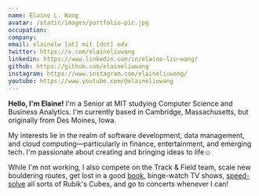```yaml
---
name: Elaine L. Wang
avatar: /static/images/portfolio-pic.jpg
occupation:
company: 
email: elainelw [at] mit [dot] edu
twitter: https://x.com/elaineliuwang
linkedin: https://www.linkedin.com/in/elaine-liu-wang/
github: https://github.com/elaineliuwang
instagram: https://www.instagram.com/elaineliuwang/
youtube: https://www.youtube.com/@elaineliuwang
---
```


**Hello, I'm Elaine!** I'm a Senior at MIT studying Computer Science and Business Analytics. I'm currently based in Cambridge, Massachusetts, but 
originally from Des Moines, Iowa.

My interests lie in the realm of software development, data management, and cloud computing—particularly in finance, entertainment, and emerging tech. 
I'm passionate about creating and bringing ideas to life☺

While I'm not working, I also compete on the Track & Field team, scale new bouldering routes, get lost in a good <a href="https://www.goodreads.com/elaineliuwang
" target="_blank" rel="noopener noreferrer">book</a>, binge-watch TV shows, 
<a href="https://www.worldcubeassociation.org/persons/2017WANE01" target="_blank" rel="noopener noreferrer">speed-solve</a>
 all sorts of Rubik's Cubes, and go to concerts whenever I can!
